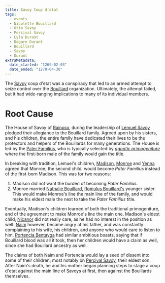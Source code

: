 ```yaml
---
title: Savoy Coup d'etat
tags:
  - events
  - Nicolette Bouillard
  - Otto Savoy
  - Percival Savoy
  - Lyla Durant
  - Degare Durant
  - Bouillard
  - Savoy
  - Durant
extraMetadata:
  date_started: "1269-02-03"
  date_ended: "1270-04-30"
---
```


The [Savoy](/world/families/savoy/) coup d'etat was a conspiracy that led to an
armed attempt to seize control over the
[Bouillard](/world/organizations/bouillard/) organization. Ultimately, the
attempt failed, but it had wide-ranging implications to many of its individual
members.

# Root Cause

The House of Savoy of [Rainoso](/world/locations/port-rainoso/), during the
leadership of [Lemuel Savoy](/world/characters/lemuel-savoy/) pledged their
allegiance to the Bouillard family. Agreed upon by his sisters, and his
children, the entire family have dedicated their lives to be the protectors and
helpers of the Bouillards for many generations. The House is led by the
[Pater Familius](/world/families/savoy/#pater-familius), who is typically
selected by
*[agnatic primogeniture](https://en.wikipedia.org/wiki/Primogeniture#Agnatic_primogeniture)*
where the first-born male of the family would gain the title.

In breaking with tradition, Lemuel's children,
[Madison](/world/characters/madison-savoy/),
[Monroe](/world/characters/monroe-savoy/) and
[Yenna](/world/characters/yenna-savoy/) agreed that Monroe, the second child,
would become *Pater Familius* instead of the first-born Madison. This was for
two reasons:

1. Madison did not want the burden of becoming *Pater Familius*.
2. Monroe married [Nathalie Bouillard](/world/characters/nathalie-bouillard/),
   [Romulus Bouillard's](/world/characters/romulus-bouillard/) younger sister.
   This would make Monroe's line the main line of the family, and would make his
   eldest male the next to take the *Pater Familius* title.

Eventually, Madison's children learned of both the traditional primogeniture,
and of the agreement to make Monroe's line the main one. Madison's eldest child,
[Nicanor](/world/characters/nicanor-savoy/) did not really care, as he had no
interest in the position as well. [Naim](/world/characters/naim-savoy/) however,
became angry at his father, and was constantly complaining to his wife, his
children, and anyone who would care to listen to him.
[Portencia Bentayga](/world/characters/portencia-bentayga/) had similar ambitious
boasts, saying that if Bouillard blood was all it took, then her children would
have a claim as well, since she had Bouillard ancestry as well.

The claims of both Naim and Portencia would lay a seed of dissent into some of
their children, most notably on
[Percival Savoy](/world/characters/percival-savoy/), their eldest son. After
Naim's death, he and his mother began planning steps to stage a coup d'etat
against the main line of Savoys at first, then against the Bouillards
themselves.
